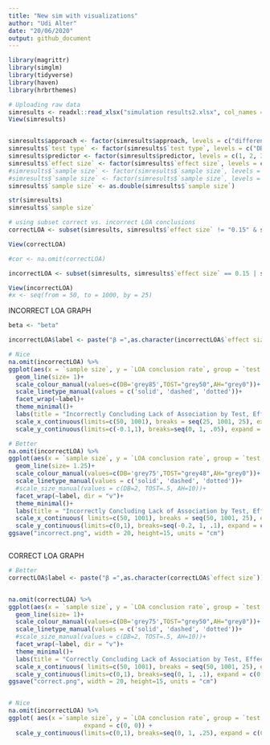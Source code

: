 ```yaml
---
title: "New sim with visualizations"
author: "Udi Alter"
date: "20/06/2020"
output: github_document
---
```


```r

library(magrittr)
library(simglm)
library(tidyverse)
library(haven)
library(hrbrthemes)

```



```r
# Uploading raw data
simresults <- readxl::read_xlsx("simulation results2.xlsx", col_names = TRUE)
View(simresults)


simresults$approach <- factor(simresults$approach, levels = c("difference based", "equivalence based"), ordered = FALSE)
simresults$`test type` <- factor(simresults$`test type`, levels = c("DB", "TOST", "AH"), ordered = TRUE)
simresults$predictor <- factor(simresults$predictor, levels = c(1, 2, 3, 4, 5), ordered = TRUE)
simresults$`effect size` <- factor(simresults$`effect size`, levels = c(0, 0.05, 0.1, 0.15, 0.2), ordered = TRUE)
#simresults$`sample size` <- factor(simresults$`sample size`, levels = c(50, 75, 100, 250, 500, 1000), ordered = TRUE)
#simresults$`sample size` <- factor(simresults$`sample size`, levels = seq(from = 50, to = 1000, by = 25))
simresults$`sample size` <- as.double(simresults$`sample size`)

str(simresults)
simresults$`sample size`


```




```r
# using subset correct vs. incorrect LOA conclusions
correctLOA <- subset(simresults, simresults$`effect size` != "0.15" & simresults$`effect size` != "0.2") 

View(correctLOA)

#cor <- na.omit(correctLOA)

incorrectLOA <- subset(simresults, simresults$`effect size` == 0.15 | simresults$`effect size` == 0.2) 

View(incorrectLOA)
#x <- seq(from = 50, to = 1000, by = 25)
```


INCORRECT LOA GRAPH
```r
beta <- "beta"

incorrectLOA$label <- paste("β =",as.character(incorrectLOA$`effect size`))

# Nice
na.omit(incorrectLOA) %>%
ggplot(aes(x = `sample size`, y = `LOA conclusion rate`, group = `test type`, color = `test type`, linetype=`test type`)) + 
  geom_line(size= 1)+ 
  scale_colour_manual(values=c(DB='grey85',TOST="grey50",AH="grey0"))+
  scale_linetype_manual(values = c('solid', 'dashed', 'dotted'))+
  facet_wrap(~label)+
  theme_minimal()+
  labs(title = "Incorrectly Concluding Lack of Association by Test, Effect, and Sample Size", y="Rate of Incorrect LOA Conclusions", x = "Sample Size")+ 
  scale_x_continuous(limits=c(50, 1001), breaks = seq(25, 1001, 25), expand = c(0, 0)) + 
  scale_y_continuous(limits=c(-0.1,1), breaks=seq(0, 1, .05), expand = c(0, 0))+theme(axis.text.x=element_text(size=5, angle=90))

# Better
na.omit(incorrectLOA) %>%
ggplot(aes(x = `sample size`, y = `LOA conclusion rate`, group = `test type`, color = `test type`, linetype=`test type`)) + 
  geom_line(size= 1.25)+ 
  scale_colour_manual(values=c(DB='grey75',TOST="grey48",AH="grey0"))+
  scale_linetype_manual(values = c('solid', 'dashed', 'dotted'))+
  #scale_size_manual(values = c(DB=2, TOST=.5, AH=10))+
  facet_wrap(~label, dir = "v")+
  theme_minimal()+
  labs(title = "Incorrectly Concluding Lack of Association by Test, Effect, and Sample Size", y="Rate of Incorrect LOA Conclusions", x = "Sample Size")+ 
  scale_x_continuous( limits=c(50, 1001), breaks = seq(50, 1001, 25), expand = c(0, 0.5)) + 
  scale_y_continuous(limits=c(0,1), breaks=seq(-0.2, 1, .1), expand = c(0, 0))+theme(axis.text.x=element_text(size=7, angle=45),axis.text.y=element_text(size=7))
ggsave("incorrect.png", width = 20, height=15, units = "cm")



```
CORRECT LOA GRAPH
```r


# Better
correctLOA$label <- paste("β =",as.character(correctLOA$`effect size`))


na.omit(correctLOA) %>%
ggplot(aes(x = `sample size`, y = `LOA conclusion rate`, group = `test type`, color = `test type`, linetype=`test type`)) + 
  geom_line(size= 1)+ 
  scale_colour_manual(values=c(DB='grey75',TOST="grey50",AH="grey0"))+
  scale_linetype_manual(values = c('solid', 'dashed', 'dotted'))+
  #scale_size_manual(values = c(DB=2, TOST=.5, AH=10))+
  facet_wrap(~label, dir = "v")+
  theme_minimal()+
  labs(title = "Correctly Concluding Lack of Association by Test, Effect, and Sample Size", y="Rate of Correct LOA Conclusions", x = "Sample Size")+ 
  scale_x_continuous( limits=c(50, 1001), breaks = seq(50, 1001, 25), expand = c(0, 0.5)) + 
  scale_y_continuous(limits=c(0,1), breaks=seq(0, 1, .1), expand = c(0, 0))+theme(axis.text.x=element_text(size=7, angle=45),axis.text.y=element_text(size=7))
ggsave("correct.png", width = 20, height=15, units = "cm")



```






```r
# Nice
na.omit(incorrectLOA) %>%
ggplot( aes(x =`sample size`, y = `LOA conclusion rate`, group = `test type`, color= `test type`)) + geom_line(alpha= 1,size= 3, position=position_dodge(width=.1))+facet_wrap(~`effect size`)+theme_minimal()+labs(title = "Incorrectly Concluding Lack of Association by Test, Effect, and Sample Size", y="Rate of Incorrect LOA Conclusions", x = "Sample Size")+ scale_x_continuous(limits=c(50, 1001), breaks = seq(50, 1000, 25),
                     expand = c(0, 0)) + 
  scale_y_continuous(limits=c(0,1), breaks=seq(0, 1, .25), expand = c(0, 0))+theme(axis.text.x=element_text(size=4, angle=90))
```


